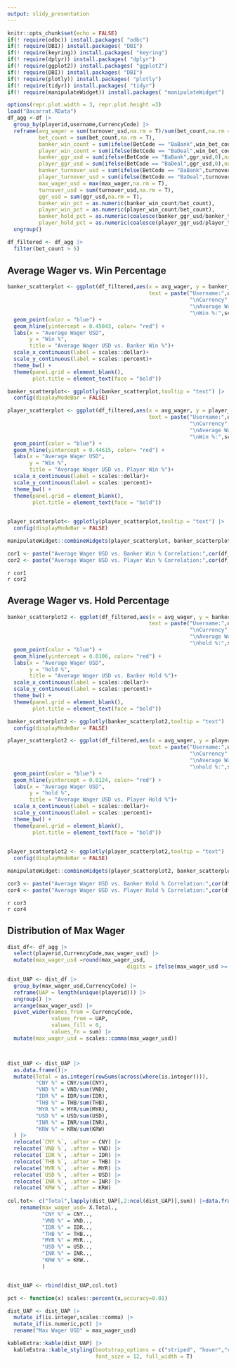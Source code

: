 ```yaml
---
output: slidy_presentation
---
```


```r
knitr::opts_chunk$set(echo = FALSE)
if(! require(odbc)) install.packages( "odbc")
if(! require(DBI)) install.packages( "DBI")
if(! require(keyring)) install.packages( "keyring")
if(! require(dplyr)) install.packages( "dplyr")
if(! require(ggplot2)) install.packages( "ggplot2")
if(! require(DBI)) install.packages( "DBI")
if(! require(plotly)) install.packages( "plotly")
if(! require(tidyr)) install.packages( "tidyr")
if(! require(manipulateWidget)) install.packages( "manipulateWidget")

options(repr.plot.width = 3, repr.plot.height =3)
load("Bacarrat.RData")
df_agg <-df |>
  group_by(playerid,username,CurrencyCode) |>
  reframe(avg_wager = sum(turnover_usd,na.rm = T)/sum(bet_count,na.rm = T),
          bet_count = sum(bet_count,na.rm = T),
          banker_win_count = sum(ifelse(BetCode == "BaBank",win_bet_count,0),na.rm = T),
          player_win_count = sum(ifelse(BetCode == "BaDeal",win_bet_count,0),na.rm = T),
          banker_ggr_usd = sum(ifelse(BetCode == "BaBank",ggr_usd,0),na.rm = T),
          player_ggr_usd = sum(ifelse(BetCode == "BaDeal",ggr_usd,0),na.rm = T),
          banker_turnover_usd = sum(ifelse(BetCode == "BaBank",turnover_usd,0),na.rm = T),
          player_turnover_usd = sum(ifelse(BetCode == "BaDeal",turnover_usd,0),na.rm = T),
          max_wager_usd = max(max_wager,na.rm = T),
          turnover_usd = sum(turnover_usd,na.rm = T),
          ggr_usd = sum(ggr_usd,na.rm = T),
          banker_win_pct = as.numeric(banker_win_count/bet_count),
          player_win_pct = as.numeric(player_win_count/bet_count),
          banker_hold_pct = as.numeric(coalesce(banker_ggr_usd/banker_turnover_usd,0)),
          player_hold_pct = as.numeric(coalesce(player_ggr_usd/player_turnover_usd,0))) |>
  ungroup()

df_filtered <- df_agg |>
  filter(bet_count > 5)
```

## Average Wager vs. Win Percentage

```r
banker_scatterplot <- ggplot(df_filtered,aes(x = avg_wager, y = banker_win_pct,
                                             text = paste("Username:",username,
                                                          "\nCurrency",CurrencyCode,
                                                          "\nAverage Wager USD:",scales::dollar(avg_wager,accuracy = 0.01),
                                                          "\nWin %:",scales::percent(banker_win_pct,accuracy = 0.01)))) +
  geom_point(color = "blue") + 
  geom_hline(yintercept = 0.45843, color= "red") +
  labs(x = "Average Wager USD",
       y = "Win %",
       title = "Average Wager USD vs. Banker Win %")+
  scale_x_continuous(label = scales::dollar)+
  scale_y_continuous(label = scales::percent)+
  theme_bw() +
  theme(panel.grid = element_blank(),
        plot.title = element_text(face = "bold"))

banker_scatterplot<- ggplotly(banker_scatterplot,tooltip = "text") |>
  config(displayModeBar = FALSE)
```

```r
player_scatterplot <- ggplot(df_filtered,aes(x = avg_wager, y = player_win_pct,
                                             text = paste("Username:",username,
                                                          "\nCurrency",CurrencyCode,
                                                          "\nAverage Wager USD:",scales::dollar(avg_wager,accuracy = 0.01),
                                                          "\nWin %:",scales::percent(player_win_pct,accuracy = 0.01)))) +
  geom_point(color = "blue") + 
  geom_hline(yintercept = 0.44615, color= "red") +
  labs(x = "Average Wager USD",
       y = "Win %",
       title = "Average Wager USD vs. Player Win %")+
  scale_x_continuous(label = scales::dollar)+
  scale_y_continuous(label = scales::percent)+
  theme_bw() +
  theme(panel.grid = element_blank(),
        plot.title = element_text(face = "bold")) 

  
player_scatterplot<- ggplotly(player_scatterplot,tooltip = "text") |>
  config(displayModeBar = FALSE)
```

```r
manipulateWidget::combineWidgets(player_scatterplot, banker_scatterplot, nrow = 1)
```

```r
cor1 <- paste("Average Wager USD vs. Banker Win % Correlation:",cor(df_filtered$avg_wager,df_filtered$banker_win_pct))
cor2 <- paste("Average Wager USD vs. Player Win % Correlation:",cor(df_filtered$avg_wager,df_filtered$player_win_pct))
```

`r cor1`\
`r cor2`

## Average Wager vs. Hold Percentage


```r
banker_scatterplot2 <- ggplot(df_filtered,aes(x = avg_wager, y = banker_hold_pct,
                                             text = paste("Username:",username,
                                                          "\nCurrency",CurrencyCode,
                                                          "\nAverage Wager USD:",scales::dollar(avg_wager,accuracy = 0.01),
                                                          "\nhold %:",scales::percent(banker_hold_pct,accuracy = 0.01)))) +
  geom_point(color = "blue") + 
  geom_hline(yintercept = 0.0106, color= "red") +
  labs(x = "Average Wager USD",
       y = "hold %",
       title = "Average Wager USD vs. Banker Hold %")+
  scale_x_continuous(label = scales::dollar)+
  scale_y_continuous(label = scales::percent)+
  theme_bw() +
  theme(panel.grid = element_blank(),
        plot.title = element_text(face = "bold"))

banker_scatterplot2 <- ggplotly(banker_scatterplot2,tooltip = "text") |>
  config(displayModeBar = FALSE)
```

```r
player_scatterplot2 <- ggplot(df_filtered,aes(x = avg_wager, y = player_hold_pct,
                                             text = paste("Username:",username,
                                                          "\nCurrency",CurrencyCode,
                                                          "\nAverage Wager USD:",scales::dollar(avg_wager,accuracy = 0.01),
                                                          "\nhold %:",scales::percent(player_hold_pct,accuracy = 0.01)))) +
  geom_point(color = "blue") + 
  geom_hline(yintercept = 0.0124, color= "red") +
  labs(x = "Average Wager USD",
       y = "hold %",
       title = "Average Wager USD vs. Player Hold %")+
  scale_x_continuous(label = scales::dollar)+
  scale_y_continuous(label = scales::percent)+
  theme_bw() +
  theme(panel.grid = element_blank(),
        plot.title = element_text(face = "bold")) 

  
player_scatterplot2 <- ggplotly(player_scatterplot2,tooltip = "text") |>
  config(displayModeBar = FALSE)
```

```r
manipulateWidget::combineWidgets(player_scatterplot2, banker_scatterplot2, nrow = 1)
```
```r
cor3 <- paste("Average Wager USD vs. Banker Hold % Correlation:",cor(df_filtered$avg_wager,df_filtered$banker_hold_pct))
cor4 <- paste("Average Wager USD vs. Player Hold % Correlation:",cor(df_filtered$avg_wager,df_filtered$player_hold_pct))
```


`r cor3`\
`r cor4`

## Distribution of Max Wager

```r
dist_df<- df_agg |>
  select(playerid,CurrencyCode,max_wager_usd) |>
  mutate(max_wager_usd =round(max_wager_usd,
                                      digits = ifelse(max_wager_usd >= 0 & max_wager_usd < 100,-1, ifelse(max_wager_usd >= 100 & max_wager_usd < 1000,-2, ifelse(max_wager_usd >= 1000 & max_wager_usd < 5000,-3,ifelse(max_wager_usd >= 5000 & max_wager_usd < max(max_wager_usd),-4,0))))))

dist_UAP <- dist_df |>
  group_by(max_wager_usd,CurrencyCode) |>
  reframe(UAP = length(unique(playerid))) |>
  ungroup() |>
  arrange(max_wager_usd) |>
  pivot_wider(names_from = CurrencyCode,
              values_from = UAP,
              values_fill = 0,
              values_fn = sum) |>
  mutate(max_wager_usd = scales::comma(max_wager_usd))



dist_UAP <- dist_UAP |>
  as.data.frame()|>
  mutate(Total = as.integer(rowSums(across(where(is.integer)))),
         "CNY %" = CNY/sum(CNY),
         "VND %" = VND/sum(VND),
         "IDR %" = IDR/sum(IDR),
         "THB %" = THB/sum(THB),
         "MYR %" = MYR/sum(MYR),
         "USD %" = USD/sum(USD),
         "INR %" = INR/sum(INR),
         "KRW %" = KRW/sum(KRW)
  ) |>
  relocate(`CNY %`, .after = CNY) |>
  relocate(`VND %`, .after = VND) |>
  relocate(`IDR %`, .after = IDR) |>
  relocate(`THB %`, .after = THB) |>
  relocate(`MYR %`, .after = MYR) |>
  relocate(`USD %`, .after = USD) |>
  relocate(`INR %`, .after = INR) |>
  relocate(`KRW %`, .after = KRW)
  
col.tot<- c("Total",lapply(dist_UAP[,2:ncol(dist_UAP)],sum)) |>data.frame() |>
    rename(max_wager_usd= X.Total.,
           "CNY %" = CNY..,
           "VND %" = VND..,
           "IDR %" = IDR..,
           "THB %" = THB..,
           "MYR %" = MYR..,
           "USD %" = USD..,
           "INR %" = INR..,
           "KRW %" = KRW..
           )


dist_UAP <- rbind(dist_UAP,col.tot)

pct <- function(x) scales::percent(x,accuracy=0.01)

dist_UAP <- dist_UAP |>
  mutate_if(is.integer,scales::comma) |>
  mutate_if(is.numeric,pct) |>
  rename("Max Wager USD" = max_wager_usd)

kableExtra::kable(dist_UAP) |>
  kableExtra::kable_styling(bootstrap_options = c("striped", "hover","condensed"), 
                            font_size = 12, full_width = T)
```